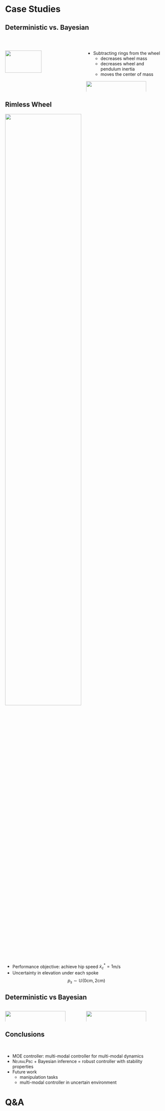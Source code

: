 # Case Studies


## Deterministic vs. Bayesian
<!-- ###################################################################### -->

<br/>

:::: {.columns}

::: {.column width="50%"}

![](contents/assets/hardware.svg){width=70% fig-align="center"}

:::

::: {.column width="50%"}

* Subtracting rings from the wheel
    * decreases wheel mass
    * decreases wheel and pendulum inertia 
    * moves the center of mass

![](contents/assets/neuralpbc_bandplot.jpg){width=90% fig-align="center"}

:::

::::

## {background-video="contents/assets/4_rings_hardware.mp4" background-size="contain" background-video-muted="true" background-video-loop="true"}

## Rimless Wheel

![](contents/assets/rimlesswheel.svg){width=70% fig-align="center"}

* Performance objective: achieve hip speed $\dot{x}_c^* = 1$m/s
\begin{align*}
    J_T = \sum_{t=0}^{T} \| \dot{x}_c^* - \dot{x}_c(t; \theta) \|
\end{align*}
* Uncertainty in elevation under each spoke
$$
p_s \sim \mathbb{U}(0 \textrm{cm}, 2\textrm{cm}) 
$$


## {background-video="contents/assets/rw_uneven_success.mp4" background-size="contain" background-video-muted="true" background-video-loop="true"}


## Deterministic vs Bayesian

::::{.columns}
:::{.column width=50%}
![](contents/assets/RW_deter_trajectory2.svg){width=90% fig-align="center"}

:::

:::{.column width=50%}

\begin{align*}
p_s &\sim \mathbb{U}(0, p_{max})  \\
p_{max} &= [0, 0.5, 1, 1.5, 2] \textrm{cm} \\
J_T &= \sum_{t=0}^{T} \| \dot{x}_c^* - \dot{x}_c(t; \theta) \|
\end{align*}

![](contents/assets/simulationComparison.svg){width=90% fig-align="center"}
:::
::::

## Conclusions

<br/>

:::{.incremental}
* MOE controller: multi-modal controller for multi-modal dynamics
* <span style="font-variant:small-caps;">NeuralPbc</span> + Bayesian inference = robust controller with stability properties
* Future work
    + manipulation tasks
    + multi-modal controller in uncertain environment
:::

# Q&A